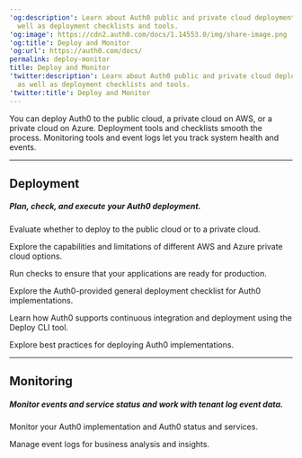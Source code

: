 ---
'og:description': Learn about Auth0 public and private cloud deployment options, as
  well as deployment checklists and tools.
'og:image': https://cdn2.auth0.com/docs/1.14553.0/img/share-image.png
'og:title': Deploy and Monitor
'og:url': https://auth0.com/docs/
permalink: deploy-monitor
title: Deploy and Monitor
'twitter:description': Learn about Auth0 public and private cloud deployment options,
  as well as deployment checklists and tools.
'twitter:title': Deploy and Monitor
---

<AuthDocsPipeline activeId="deploy"/>

You can deploy Auth0 to the public cloud, a private cloud on AWS, or a private cloud on Azure. Deployment tools and checklists smooth the process. Monitoring tools and event logs let you track system health and events.

---

## Deployment

##### Plan, check, and execute your Auth0 deployment.

<Card title="Deployment Options" href="/docs/deploy-monitor/deployment-options">

Evaluate whether to deploy to the public cloud or to a private cloud.

</Card><Card title="Private Cloud Deployments" href="/docs/deploy-monitor/deploy-private-cloud">

Explore the capabilities and limitations of different AWS and Azure private cloud options.

</Card><Card title="Pre-Deployment Checks" href="/docs/deploy-monitor/pre-deployment-checks">

Run checks to ensure that your applications are ready for production.

</Card><Card title="Deployment Checklist" href="/docs/deploy-monitor/deploy-checklist">

Explore the Auth0-provided general deployment checklist for Auth0 implementations.

</Card><Card title="Deploy CLI Tool" href="/docs/deploy-monitor/deploy-cli-tool">

Learn how Auth0 supports continuous integration and deployment using the Deploy CLI tool.

</Card><Card title="Deployment Best Practices" href="/docs/deploy-monitor/deployment-best-practices">

Explore best practices for deploying Auth0 implementations.

</Card>

---

## Monitoring

##### Monitor events and service status and work with tenant log event data.

<Card title="Monitor" href="/docs/deploy-monitor/monitor">

Monitor your Auth0 implementation and Auth0 status and services.

</Card><Card title="Logs" href="/docs/deploy-monitor/logs">

Manage event logs for business analysis and insights.

</Card>